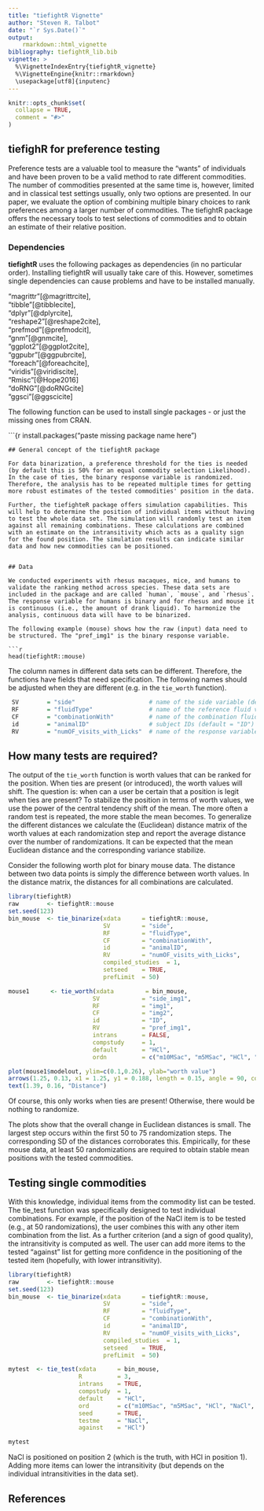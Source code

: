 ```yaml
---
title: "tiefightR Vignette"
author: "Steven R. Talbot"
date: "`r Sys.Date()`"
output: 
    rmarkdown::html_vignette
bibliography: tiefightR_lib.bib
vignette: >
  %\VignetteIndexEntry{tiefightR_vignette}
  %\VignetteEngine{knitr::rmarkdown}
  \usepackage[utf8]{inputenc}
---
```


```r
knitr::opts_chunk$set(
  collapse = TRUE,
  comment = "#>"
)
```

## tiefighR for preference testing

Preference tests are a valuable tool to measure the "wants" of individuals and have been proven to be a valid method to rate different commodities. The number of commodities presented at the same time is, however, limited and in classical test settings usually, only two options are presented. In our paper, we evaluate the option of combining multiple binary choices to rank preferences among a larger number of commodities. The tiefightR package offers the necessary tools to test selections of commodities and to obtain an estimate of their relative position.

### Dependencies

**tiefightR** uses the following packages as dependencies (in no particular order). Installing tiefightR will usually take care of this. However, sometimes single dependencies can cause problems and have to be installed manually.

"magrittr"[@magrittrcite],  
"tibble"[@tibblecite],  
"dplyr"[@dplyrcite],  
"reshape2"[@reshape2cite],  
"prefmod"[@prefmodcit],  
"gnm"[@gnmcite],  
"ggplot2"[@ggplot2cite],   
"ggpubr"[@ggpubrcite],   
"foreach"[@foreachcite],   
"viridis"[@viridiscite],  
"Rmisc"[@Hope2016]  
"doRNG"[@doRNGcite]  
"ggsci"[@ggscicite]

The following function can be used to install single packages - or just the missing ones from CRAN.

```{r
install.packages("paste missing package name here ")

```
## General concept of the tiefightR package

For data binarization, a preference threshold for the ties is needed (by default this is 50% for an equal commodity selection Likelihood). In the case of ties, the binary response variable is randomized. Therefore, the analysis has to be repeated multiple times for getting more robust estimates of the tested commodities' position in the data. 

Further, the tiefighteR package offers simulation capabilities. This will help to determine the position of individual items without having to test the whole data set. The simulation will randomly test an item against all remaining combinations. These calculations are combined with an estimate on the intransitivity which acts as a quality sign for the found position. The simulation results can indicate similar data and how new commodities can be positioned.


## Data

We conducted experiments with rhesus macaques, mice, and humans to validate the ranking method across species. These data sets are included in the package and are called `human`, `mouse`, and `rhesus`. The response variable for humans is binary and for rhesus and mouse it is continuous (i.e., the amount of drank liquid). To harmonize the analysis, continuous data will have to be binarized. 

The following example (mouse) shows how the raw (input) data need to be structured. The "pref_img1" is the binary response variable.

```r
head(tiefightR::mouse)
```

The column names in different data sets can be different. Therefore, the functions have fields that need specification. The following names should be adjusted when they are different (e.g. in the `tie_worth` function).

```r
 SV        = "side"                     # name of the side variable (default = "side_img1")
 RF        = "fluidType"                # name of the reference fluid variable (default = "img1")
 CF        = "combinationWith"          # name of the combination fluid variable (default = "img2")
 id        = "animalID"                 # subject IDs (default = "ID")
 RV        = "numOF_visits_with_Licks"  # name of the response variable (default = "pref_img1")
```


## How many tests are required?

The output of the `tie_worth` function is worth values that can be ranked for the position. When ties are present (or introduced), the worth values will shift. The question is: when can a user be certain that a position is legit when ties are present? To stabilize the position in terms of worth values, we use the power of the central tendency shift of the mean. The more often a random test is repeated, the more stable the mean becomes. To generalize the different distances we calculate the (Euclidean) distance matrix of the worth values at each randomization step and report the average distance over the number of randomizations. It can be expected that the mean Euclidean distance and the corresponding variance stabilize.

Consider the following worth plot for binary mouse data. The distance between two data points is simply the difference between worth values. In the distance matrix, the distances for all combinations are calculated.

```r

library(tiefightR)
raw        <- tiefightR::mouse
set.seed(123)
bin_mouse  <- tie_binarize(xdata      = tiefightR::mouse,
                           SV         = "side",
                           RF         = "fluidType",
                           CF         = "combinationWith",
                           id         = "animalID",
                           RV         = "numOF_visits_with_Licks",
                           compiled_studies	 = 1,
                           setseed    = TRUE,
                           prefLimit  = 50)

mouse1      <- tie_worth(xdata         = bin_mouse,
                        SV            = "side_img1",
                        RF            = "img1",
                        CF            = "img2",
                        id            = "ID",
                        RV            = "pref_img1",
                        intrans       = FALSE,
                        compstudy     = 1,
                        default       = "HCl",
                        ordn          = c("m10MSac", "m5MSac", "HCl", "NaCl", "water"))

plot(mouse1$modelout, ylim=c(0.1,0.26), ylab="worth value")
arrows(1.25, 0.13, x1 = 1.25, y1 = 0.188, length = 0.15, angle = 90, code = 3, lwd=1.2)
text(1.39, 0.16, "Distance")
```

Of course, this only works when ties are present! Otherwise, there would be nothing to randomize.


The plots show that the overall change in Euclidean distances is small. The largest step occurs within the first 50 to 75 randomization steps. The corresponding SD of the distances corroborates this. Empirically, for these mouse data, at least 50 randomizations are required to obtain stable mean positions with the tested commodities.


## Testing single commodities

With this knowledge, individual items from the commodity list can be tested. The tie_test function was specifically designed to test individual combinations. For example, if the position of the  NaCl item is to be tested (e.g., at 50 randomizations), the user combines this with any other item combination from the list. As a further criterion (and a sign of good quality), the intransitivity is computed as well. The user can add more items to the tested "against" list for getting more confidence in the positioning of the tested item (hopefully, with lower intransitivity).

```r
library(tiefightR)
raw        <- tiefightR::mouse
set.seed(123)
bin_mouse  <- tie_binarize(xdata      = tiefightR::mouse,
                           SV         = "side",
                           RF         = "fluidType",
                           CF         = "combinationWith",
                           id         = "animalID",
                           RV         = "numOF_visits_with_Licks",
                           compiled_studies	 = 1,
                           setseed    = TRUE,
                           prefLimit  = 50)

mytest  <- tie_test(xdata      = bin_mouse,
                    R          = 3,
                    intrans    = TRUE,
                    compstudy  = 1,
                    default    = "HCl",
                    ord        = c("m10MSac", "m5MSac", "HCl", "NaCl", "water"),
                    seed       = TRUE,
                    testme     = "NaCl",               
                    against    = "HCl") 

mytest
```

NaCl is positioned on position 2 (which is the truth, with HCl in position 1). Adding more items can lower the intransitivity (but depends on the individual intransitivities in the data set).

## References





